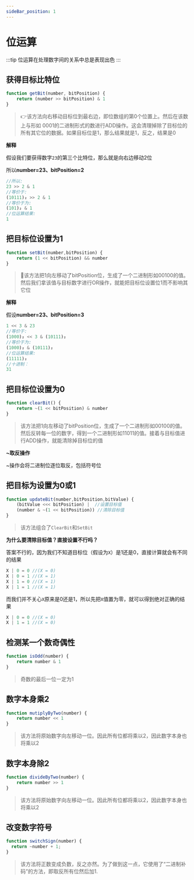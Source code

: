 ```yaml
---
sideBar_position: 1
---
```


# 位运算

:::tip
位运算在处理数字间的关系中总是表现出色
:::

## 获得目标比特位

```javascript
function getBit(number, bitPosition) {
    return (number >> bitPosition) & 1
}
```
>:point_right:该方法向右移动目标位到最右边，即位数组的第0个位置上。然后在该数上与形如 0001的二进制形式的数进行ADD操作。这会清理掉除了目标位的所有其它位的数据。如果目标位是1，那么结果就是1，反之，结果是0

**解释**

假设我们要获得数字`23`的第三个比特位，那么就是向右边移动2位

所以**number=23、bitPosition=2**

```js
//所以:
23 >> 2 & 1
//等价于:
(10111)₂ >> 2 & 1
//等价于为:
(101)₂ & 1
//位运算结果:
1
```
## 把目标位设置为1

```js
function setBit(number,bitPosition) {
    return (1 << bitPosition) && number
}
```
>:dart:该方法把1向左移动了bitPosition位，生成了一个二进制形如00100的值。然后我们拿该值与目标数字进行OR操作，就能把目标位设置位1而不影响其它位

**解释**

假设**number=23、bitPosition=3**

```js
1 << 3 & 23
//等价于:
(1000)₂ << 3 & (10111)₂
//等价于为:
(1000)₂ & (10111)₂
//位运算结果:
(11111)₂
//十进制：
31
```

## 把目标位设置为0

```js
function clearBit() {
    return ~(1 << bitPosition) & number
}
```
>该方法把1向左移动了bitPosition位，生成了一个二进制形如00100的值。然后反转每一位的数字，得到一个二进制形如11011的值。接着与目标值进行ADD操作，就能清除掉目标位的值

**~取反操作**

~操作会将二进制位逐位取反，包括符号位

## 把目标为设置为0或1

```js
function updateBit(number,bitPosition,bitValue) {
    (bitValue <<< bitPosition) |  //设置目标值
    (number & ~(1 << bitPosition)) //清除目标值
}
```

>该方法组合了`ClearBit`和`SetBit`

**为什么要清除目标值？直接设置不行吗？**

答案不行的，因为我们不知道目标位（假设为`X`）是1还是0，直接计算就会有不同的结果
```js
X | 0 = 0 //(X = 0)
X | 0 = 1 //(X = 1)
X | 1 = 0 //(X = 1)
X | 1 = 1 //(X = 1)
```
而我们并不关心`X`原来是0还是1，所以先把`X`值置为零，就可以得到绝对正确的结果
```js
X | 0 = 0 //(X = 0)
X | 1 = 1 //(X = 0)
```

## 检测某一个数奇偶性
```js
function isOdd(number) {
    return number & 1
}
```
>奇数的最后一位一定为1

## 数字本身乘2
```js
function mutiplyByTwo(number) {
    return number << 1
}
```

>该方法将原始数字向左移动一位。因此所有位都将乘以2，因此数字本身也将乘以2

## 数字本身除2
```js
function divideByTwo(number) {
    return number >> 1
}
```

>该方法将原始数字向左移动一位。因此所有位都将乘以2，因此数字本身也将乘以2

## 改变数字符号
```js
function switchSign(number) {
  return ~number + 1;
}

```
>该方法将正数变成负数，反之亦然。为了做到这一点，它使用了“二进制补码”的方法，即取反所有位然后加1.